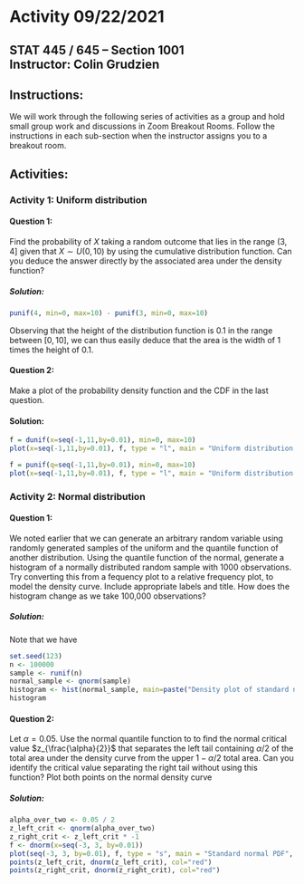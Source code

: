 # Activity 09/22/2021

## STAT 445 / 645 -- Section 1001 <br> Instructor: Colin Grudzien<br>

## Instructions:
We will work through the following series of activities as a group and hold small group work and discussions in Zoom Breakout Rooms.  Follow the instructions in each sub-section when the instructor assigns you to a breakout room.

## Activities:


### Activity 1: Uniform distribution

#### Question 1:
Find the probability of $X$ taking a random outcome that lies in the range $(3, 4]$  given that $X\sim U(0,10)$ by using the cumulative distribution function.  Can you deduce the answer directly by the associated area under the density function?

##### Solution:

```r
punif(4, min=0, max=10) - punif(3, min=0, max=10)
```

Observing that the height of the distribution function is $0.1$ in the range between $[0,10]$, we can thus easily deduce that the area is the width of $1$ times the height of $0.1$.

#### Question 2:
Make a plot of the probability density function and the CDF in the last question.

#### Solution:

```r
f = dunif(x=seq(-1,11,by=0.01), min=0, max=10)
plot(x=seq(-1,11,by=0.01), f, type = "l", main = "Uniform distribution PDF on [0,10]", xlab = "x", ylab = "Density")
```


```r
f = punif(q=seq(-1,11,by=0.01), min=0, max=10)
plot(x=seq(-1,11,by=0.01), f, type = "l", main = "Uniform distribution CDF on [0,10]", xlab = "x", ylab = "Prob.")
```

### Activity 2: Normal distribution

#### Question 1:
We noted earlier that we can generate an arbitrary random variable using randomly generated samples of the uniform and the quantile function of another distribution.  Using the quantile function of the normal, generate a histogram of a normally distributed random sample with 1000 observations.  Try converting this from a fequency plot to a relative frequency plot, to model the density curve.  Include appropriate labels and title.  How does the histogram change as we take 100,000 observations?

##### Solution:

Note that we have

```r
set.seed(123)
n <- 100000
sample <- runif(n)
normal_sample <- qnorm(sample)
histogram <- hist(normal_sample, main=paste("Density plot of standard normal sample size ", n), xlab="X value", ylab="Density", probability=TRUE)
histogram
```


#### Question 2:

Let $\alpha =0.05$.  Use the normal quantile function to to find the normal critical value $z_{\frac{\alpha}{2}}$ that separates the left tail containing $\alpha/2$ of the total area under the density curve from the upper $1 - \alpha/2$ total area.   Can you identify the critical value separating the right tail without using this function?  Plot both points on the normal density curve

##### Solution:

```r
alpha_over_two <- 0.05 / 2
z_left_crit <- qnorm(alpha_over_two)
z_right_crit <- z_left_crit * -1
f <- dnorm(x=seq(-3, 3, by=0.01))
plot(seq(-3, 3, by=0.01), f, type = "s", main = "Standard normal PDF", xlab = "x", ylab = "Density")
points(z_left_crit, dnorm(z_left_crit), col="red")
points(z_right_crit, dnorm(z_right_crit), col="red")
```




